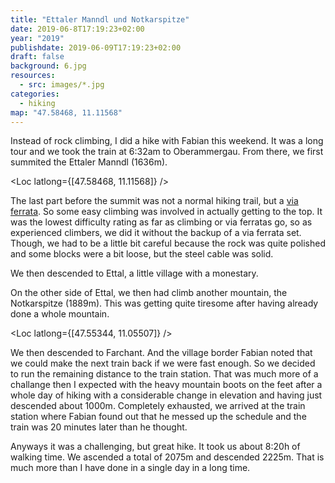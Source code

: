 ```yaml
---
title: "Ettaler Manndl und Notkarspitze"
date: 2019-06-8T17:19:23+02:00
year: "2019"
publishdate: 2019-06-09T17:19:23+02:00
draft: false
background: 6.jpg
resources:
  - src: images/*.jpg
categories:
  - hiking
map: "47.58468, 11.11568"
---
```


Instead of rock climbing, I did a hike with Fabian this weekend. It was a long
tour and we took the train at 6:32am to Oberammergau. From there, we first
summited the Ettaler Manndl (1636m).

<!--more-->

<Loc latlong={[47.58468, 11.11568]} />

<Rimg src="1.jpg" caption="View from the Ettaler Manndl" />

<Rimg src="2.jpg" alt="View from the Ettaler Manndl" />

The last part before the summit was not a normal hiking trail, but a [via
ferrata](https://en.wikipedia.org/wiki/Via_ferrata). So some easy climbing was
involved in actually getting to the top. It was the lowest difficulty rating
as far as climbing or via ferratas go, so as experienced climbers, we did it
without the backup of a via ferrata set. Though, we had to be a little bit
careful because the rock was quite polished and some blocks were a bit loose,
but the steel cable was solid.

<Gallery>
  <Rimg src="4.jpg" caption="The route follows the steel cable" />
  <Rimg src="3.jpg" caption="The last bit before the summit" />
</Gallery>

We then descended to Ettal, a little village with a monestary.

<Rimg src="5.jpg" caption="Ettal with its monestary" />

On the other side of Ettal, we then had climb another mountain, the Notkarspitze
(1889m). This was getting quite tiresome after having already done a whole
mountain.

<Loc latlong={[47.55344, 11.05507]} />

<Rimg src="6.jpg" caption="View from the Notkarspitze" />

<Gallery>
  <Rimg src="8.jpg" alt="View from the Notkarspitze" />
  <Rimg src="9.jpg" alt="View from the Notkarspitze" />
</Gallery>

<Rimg src="7.jpg" caption="You can see Garmisch-Partenkirchen in the valley" />

We then descended to Farchant. And the village border Fabian noted that we could
make the next train back if we were fast enough. So we decided to run the
remaining distance to the train station. That was much more of a challange then
I expected with the heavy mountain boots on the feet after a whole day of hiking
with a considerable change in elevation and having just descended about 1000m.
Completely exhausted, we arrived at the train station where Fabian found out
that he messed up the schedule and the train was 20 minutes later than he
thought.

Anyways it was a challenging, but great hike. It took us about 8:20h of walking
time. We ascended a total of 2075m and descended 2225m. That is much more than
I have done in a single day in a long time.
